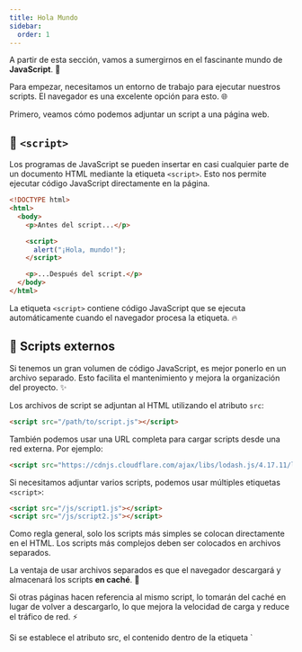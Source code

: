 ```yaml
---
title: Hola Mundo
sidebar:
  order: 1
---
```



A partir de esta sección, vamos a sumergirnos en el fascinante mundo de **JavaScript**. 🚀

Para empezar, necesitamos un entorno de trabajo para ejecutar nuestros scripts. El navegador es una excelente opción para esto. 🌐

Primero, veamos cómo podemos adjuntar un script a una página web.

## 📝 `<script>`

Los programas de JavaScript se pueden insertar en casi cualquier parte de un documento HTML mediante la etiqueta `<script>`. Esto nos permite ejecutar código JavaScript directamente en la página.

```html {6-8}
<!DOCTYPE html>
<html>
  <body>
    <p>Antes del script...</p>

    <script>
      alert("¡Hola, mundo!");
    </script>

    <p>...Después del script.</p>
  </body>
</html>
```

La etiqueta `<script>` contiene código JavaScript que se ejecuta automáticamente cuando el navegador procesa la etiqueta. 🔥

## 📂 Scripts externos

Si tenemos un gran volumen de código JavaScript, es mejor ponerlo en un archivo separado. Esto facilita el mantenimiento y mejora la organización del proyecto. ✨

Los archivos de script se adjuntan al HTML utilizando el atributo `src`:

```html
<script src="/path/to/script.js"></script>
```

También podemos usar una URL completa para cargar scripts desde una red externa. Por ejemplo:

```html
<script src="https://cdnjs.cloudflare.com/ajax/libs/lodash.js/4.17.11/lodash.js"></script>
```

Si necesitamos adjuntar varios scripts, podemos usar múltiples etiquetas `<script>`:

```html
<script src="/js/script1.js"></script>
<script src="/js/script2.js"></script>
```

<Aside type="tip" title="A tener en cuenta">
Como regla general, solo los scripts más simples se colocan directamente en el HTML. Los scripts más complejos deben ser colocados en archivos separados.

La ventaja de usar archivos separados es que el navegador descargará y almacenará los scripts **en caché**. 🔄

Si otras páginas hacen referencia al mismo script, lo tomarán del caché en lugar de volver a descargarlo, lo que mejora la velocidad de carga y reduce el tráfico de red. ⚡

</Aside>

<Aside type="caution" title="¡Cuidado!">
  Si se establece el atributo src, el contenido dentro de la etiqueta `<script>` se ignora. 🚫

No puedes mezclar un archivo externo con código dentro de la misma etiqueta `<script>`.

Esto **no funcionará**:

```html
<script src="file.js">
  alert(1); // El contenido será ignorado porque se estableció src
</script>
```

La solución es dividir los scripts en dos etiquetas `<script>` diferentes:

```html
<script src="file.js"></script>
<script>
  alert(1);
</script>
```

</Aside>
